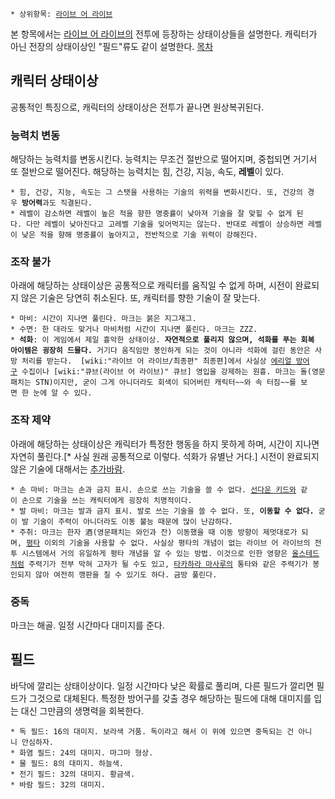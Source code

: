  * 상위항목: [[라이브 어 라이브]]
본 항목에서는 [[라이브 어 라이브]]의 전투에 등장하는 상태이상들을 설명한다. 캐릭터가 아닌 전장의 상태이상인 "필드"류도 같이 설명한다.
[[목차]]
== 캐릭터 상태이상 ==
공통적인 특징으로, 캐릭터의 상태이상은 전투가 끝나면 원상복귀된다.
=== 능력치 변동 ===
해당하는 능력치를 변동시킨다. 능력치는 무조건 절반으로 떨어지며, 중첩되면 거기서 또 절반으로 떨어진다. 해당하는 능력치는 힘, 건강, 지능, 속도, '''레벨'''이 있다.
 * 힘, 건강, 지능, 속도는 그 스탯을 사용하는 기술의 위력을 변화시킨다. 또, 건강의 경우 '''방어력'''과도 직결된다.
 * 레벨이 감소하면 레벨이 높은 적을 향한 명중률이 낮아져 기술을 잘 맞힐 수 없게 된다. 다만 레벨이 낮아진다고 고레벨 기술을 잊어먹지는 않는다. 반대로 레벨이 상승하면 레벨이 낮은 적을 향해 명중률이 높아지고, 전반적으로 기술 위력이 강해진다.
=== 조작 불가 ===
아래에 해당하는 상태이상은 공통적으로 캐릭터를 움직일 수 없게 하며, 시전이 완료되지 않은 기술은 당연히 취소된다. 또, 캐릭터를 향한 기술이 잘 맞는다.
 * 마비: 시간이 지나면 풀린다. 마크는 붉은 지그재그.
 * 수면: 한 대라도 맞거나 마비처럼 시간이 지나면 풀린다. 마크는 ZZZ.
 * '''석화''': 이 게임에서 제일 흉악한 상태이상. '''자연적으로 풀리지 않으며, 석화를 푸는 회복 아이템은 굉장히 드물다.''' 거기다 움직임만 봉인하게 되는 것이 아니라 석화에 걸린 동안은 사망 처리를 받는다.  [wiki:"라이브 어 라이브/최종편" 최종편]에서 사실상 [[에리얼 방어구]] 수집이나 [wiki:"큐브(라이브 어 라이브)" 큐브] 영입을 강제하는 원흉. 마크는 돌(영문패치는 STN)이지만, 굳이 그게 아니더라도 회색이 되어버린 캐릭터~~와 속 터짐~~를 보면 한 눈에 알 수 있다.
=== 조작 제약 ===
아래에 해당하는 상태이상은 캐릭터가 특정한 행동을 하지 못하게 하며, 시간이 지나면 자연히 풀린다.[* 사실 원래 공통적으로 이렇다. 석화가 유별난 거다.] 시전이 완료되지 않은 기술에 대해서는 [[추가바람]].
 * 손 마비: 마크는 손과 금지 표시. 손으로 쓰는 기술을 쓸 수 없다. [[선다운 키드]]와 같이 손으로 기술을 쓰는 캐릭터에게 굉장히 치명적이다.
 * 발 마비: 마크는 발과 금지 표시. 발로 쓰는 기술을 쓸 수 없다. 또, '''이동할 수 없다.''' 굳이 발 기술이 주력이 아니더라도 이동 불능 때문에 많이 난감하다.
 * 주취: 마크는 한자 酒(영문패치는 와인과 잔) 이동했을 때 이동 방향이 제멋대로가 되며, [[평타]] 이외의 기술을 사용할 수 없다. 사실상 평타의 개념이 없는 라이브 어 라이브의 전투 시스템에서 거의 유일하게 평타 개념을 알 수 있는 방법. 이것으로 인한 영향은 [[올스테드]]처럼 주력기가 전부 막혀 고자가 될 수도 있고, [[타카하라 마사루]]의 통타와 같은 주력기가 봉인되지 않아 여전히 깽판을 칠 수 있기도 하다. 금방 풀린다.
=== 중독 ===
마크는 해골. 일정 시간마다 대미지를 준다.
== 필드 ==
바닥에 깔리는 상태이상이다. 일정 시간마다 낮은 확률로 풀리며, 다른 필드가 깔리면 필드가 그것으로 대체된다. 특정한 방어구를 갖출 경우 해당하는 필드에 대해 대미지를 입는 대신 그만큼의 생명력을 회복한다.
 * 독 필드: 16의 대미지. 보라색 거품. 독이라고 해서 이 위에 있으면 중독되는 건 아니니 안심하자.
 * 화염 필드: 24의 대미지. 마그마 형상.
 * 물 필드: 8의 대미지. 하늘색.
 * 전기 필드: 32의 대미지. 황금색.
 * 바람 필드: 32의 대미지.
